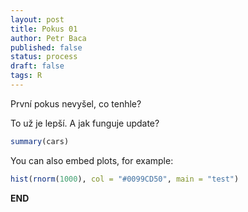```yaml
---
layout: post
title: Pokus 01
author: Petr Baca
published: false
status: process
draft: false
tags: R
---
```


První pokus nevyšel, co tenhle?

To už je lepší. A jak funguje update?

```r
summary(cars)
```

You can also embed plots, for example:

```r
hist(rnorm(1000), col = "#0099CD50", main = "test")
```

__END__

